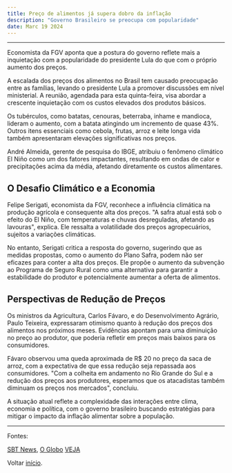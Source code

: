 ---
title: Preço de alimentos já supera dobro da inflação
description: "Governo Brasileiro se preocupa com popularidade"
date: Marc 19 2024
---

---

Economista da FGV aponta que a postura do governo reflete mais a inquietação com a popularidade do presidente Lula do que com o próprio aumento dos preços.

A escalada dos preços dos alimentos no Brasil tem causado preocupação entre as famílias, levando o presidente Lula a promover discussões em nível ministerial. A reunião, agendada para esta quinta-feira, visa abordar a crescente inquietação com os custos elevados dos produtos básicos.

Os tubérculos, como batatas, cenouras, beterraba, inhame e mandioca, lideram o aumento, com a batata atingindo um incremento de quase 43%. Outros itens essenciais como cebola, frutas, arroz e leite longa vida também apresentaram elevações significativas nos preços.

André Almeida, gerente de pesquisa do IBGE, atribuiu o fenômeno climático El Niño como um dos fatores impactantes, resultando em ondas de calor e precipitações acima da média, afetando diretamente os custos alimentares.

## O Desafio Climático e a Economia

Felipe Serigati, economista da FGV, reconhece a influência climática na produção agrícola e consequente alta dos preços. "A safra atual está sob o efeito do El Niño, com temperaturas e chuvas desreguladas, afetando as lavouras", explica. Ele ressalta a volatilidade dos preços agropecuários, sujeitos a variações climáticas.

No entanto, Serigati critica a resposta do governo, sugerindo que as medidas propostas, como o aumento do Plano Safra, podem não ser eficazes para conter a alta dos preços. Ele propõe o aumento da subvenção ao Programa de Seguro Rural como uma alternativa para garantir a estabilidade do produtor e potencialmente aumentar a oferta de alimentos.

## Perspectivas de Redução de Preços

Os ministros da Agricultura, Carlos Fávaro, e do Desenvolvimento Agrário, Paulo Teixeira, expressaram otimismo quanto à redução dos preços dos alimentos nos próximos meses. Evidências apontam para uma diminuição no preço ao produtor, que poderia refletir em preços mais baixos para os consumidores.

Fávaro observou uma queda aproximada de R$ 20 no preço da saca de arroz, com a expectativa de que essa redução seja repassada aos consumidores. "Com a colheita em andamento no Rio Grande do Sul e a redução dos preços aos produtores, esperamos que os atacadistas também diminuam os preços nos mercados", concluiu.

A situação atual reflete a complexidade das interações entre clima, economia e política, com o governo brasileiro buscando estratégias para mitigar o impacto da inflação alimentar sobre a população.


---

Fontes:

[SBT News](https://sbtnews.sbt.com.br/noticia/economia/preco-de-alimentos-ja-supera-dobro-da-inflacao-tuberculos-puxam-a-fila ),
[O Globo](https://www.google.com/amp/s/oglobo.globo.com/google/amp/economia/noticia/2024/03/15/governo-tenta-conter-os-precos-dos-alimentos-que-sobem-acima-da-inflacao-e-afetam-popularidade-de-lula.ghtml)
[VEJA](https://veja.abril.com.br/economia/governo-atribui-alta-de-alimentos-ao-clima-e-estima-reducao-em-abril)

Voltar [início](/).